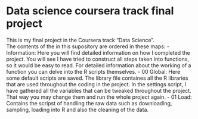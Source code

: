 # Data science coursera track final project
This is my final project in the Coursera track "Data Science".  
The contents of the in this supository are ordered in these maps:
- Information: Here you will find detailed information on how I completed the project. You will see I have tried to construct all steps taken into functions, so it would be easy to read. For detailed information about the working of a function you can delve into the R scripts themselves.
- 00 Global: Here some default scripts are saved. The library file containes all the R libraries that are used throughout the coding in the project. In the settings script, I have gathered all the variables that can be tweaked throughout the project. That way you may change them and run the whole project again.
- 01 Load: Contains the scripst of handling the raw data such as downloading, sampling, loading into R and also the cleaning of the data.
